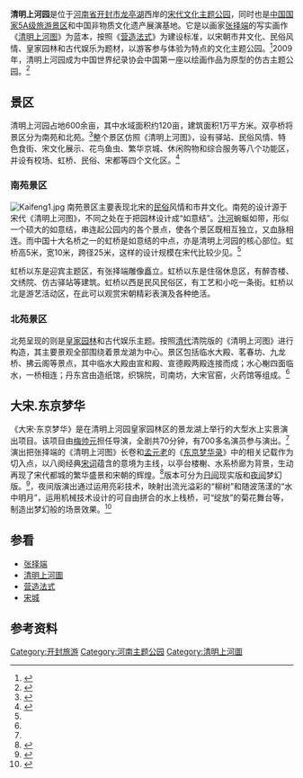 {{旅游风景区
|名称=清明上河园
|图片=Qingmshlogo.png
|图片说明=清明上河园标示
|图片尺寸=200px
|门票=100元/每人<ref>{{cite web|url=http://y.qingmings.com/shop/ticket/show_p.aspx?xid=100173&id=50|title=开封清明上河园电子商务系统|publisher=清明上河园官网|date=|language=zh-hans|access-date=2011-09-25|archive-date=2012-09-16|archive-url=https://web.archive.org/web/20120916202208/http://y.qingmings.com/shop/ticket/show_p.aspx?xid=100173&id=50|dead-url=yes}}</ref>
|面积=600余亩
|位于=[[河南省|河南省]][[开封市|开封市]]
|海拔=
|官方网站 =http://www.qingmings.com/  开封清明上河园官网
}}
'''清明上河园'''是位于[[河南省|河南省]][[开封市|开封市]][[龙亭湖|龙亭湖]]西岸的[[宋代|宋代文化]][[主题公园|主题公园]]，同时也是[[中国国家5A级旅游景区|中国国家5A级旅游景区]]和中国非物质文化遗产展演基地。它是以画家[[张择端|张择端]]的写实画作《[[清明上河图|清明上河图]]》为蓝本，按照《[[营造法式|营造法式]]》为建设标准，以宋朝市井文化、民俗风情、皇家园林和古代娱乐为题材，以游客参与体验为特点的文化主题公园。<ref name="xlwqm">{{cite web|url=http://finance.sina.com.cn/roll/20110119/20509280586.shtml|title=清明上河园荣膺国家5A级旅游景区|publisher=中国产经新闻报|date=2011年1月19日|language=zh-hans|access-date=2011年9月25日|archive-date=2019年9月13日|archive-url=https://web.archive.org/web/20190913072934/http://finance.sina.com.cn/roll/20110119/20509280586.shtml|dead-url=no}}</ref>2009年，清明上河园成为中国世界纪录协会中国第一座以绘画作品为原型的仿古主题公园。<ref name="khn">{{cite web|url=http://news.gxnews.com.cn/staticpages/20100526/newgx4bfcf1df-2976932.shtml|title=走访清明上河园 感受开封古都文化|publisher=广西新闻网|date=2010年5月26日|language=zh-hans|access-date=2011年9月25日|archive-date=2019年9月10日|archive-url=https://web.archive.org/web/20190910080737/http://news.gxnews.com.cn/staticpages/20100526/newgx4bfcf1df-2976932.shtml|dead-url=no}}</ref>

== 景区 ==
清明上河园占地600余亩，其中水域面积约120亩，建筑面积1万平方米。双亭桥将景区分为南苑和北苑。<ref name="jqjd">{{cite web|url=http://travel.dili360.com/ztx/2011/060219683.shtml|title=清明上河园：匠心独具精雕细刻|publisher=中国旅游报|date=2011-06-02|language=zh-hans|access-date=2011-09-25|archive-date=2014-07-04|archive-url=https://web.archive.org/web/20140704084147/http://travel.dili360.com/ztx/2011/060219683.shtml|dead-url=yes}}</ref>整个景区仿照《清明上河图》，设有驿站、民俗风情、特色食街、宋文化展示、花鸟鱼虫、繁华京城、休闲购物和综合服务等八个功能区，并设有校场、虹桥、民俗、宋都等四个文化区。<ref>{{cite web|url=http://www.china.com.cn/city/zhuanti/9henan/2010-05/26/content_20124824.htm|title=清明上河园采风，重温汴京之繁荣|publisher=中国网|date=2010-05-26|language=zh-hans|access-date=2011-09-25|archive-date=2012-06-25|archive-url=https://web.archive.org/web/20120625013437/http://www.china.com.cn/city/zhuanti/9henan/2010-05/26/content_20124824.htm|dead-url=no}}</ref>

=== 南苑景区 ===
[[File:Kaifeng1.jpg|right]]
南苑景区主要表现北宋的[[民俗|民俗]]风情和市井文化。南苑的设计源于宋代《清明上河图》，不同之处在于把园林设计成“如意结”。[[汴河|汴河]]蜿蜒如带，形似一个硕大的如意结，串连起公园内的各个景点，使各个景区既相互独立，又血脉相连。而中国十大名桥之一的虹桥是如意结的中点，亦是清明上河园的核心部位。虹桥高5米，宽10米，跨径25米，这样的设计规模在宋代比较少见。<ref name="jqjd"/>

虹桥以东是迎宾主题区，有张择端雕像矗立。虹桥以东是住宿休息区，有醉杏楼、文绣院、仿古驿站等建筑。虹桥以西是民风民俗区，有工艺和小吃一条街。虹桥以北是游艺活动区，在此可以观赏宋朝精彩表演及各种绝活。

=== 北苑景区 ===
北苑呈现的则是[[皇家园林|皇家园林]]和古代娱乐主题。按照[[清代|清代]]清院版的《清明上河图》进行构造，其主要景观全部围绕着景龙湖为中心。景区包括临水大殿、茗春坊、九龙桥、拂云阁等景点，其中临水大殿由宣和殿、宣德殿两殿连接而成；水心榭四面临水，一桥相连；丹东宫由造纸馆，织锦院，司南坊，大宋官窑，火药馆等组成。<ref name="jqjd"/>

== 大宋.东京梦华 ==
《大宋·东京梦华》是在清明上河园皇家园林区的景龙湖上举行的大型水上实景演出项目。该项目由[[梅帅元|梅帅元]]担任导演，全剧共70分钟，有700多名演员参与演出。<ref name="khn"/>演出把张择端的《清明上河图》长卷和[[孟元老|孟元老]]的《[[东京梦华录|东京梦华录]]》中的相关记载作为切入点，以八阕经典[[宋词|宋词]]蕴含的意境为主线，以亭台楼榭、水系桥廊为背景，生动再现了宋代都城的繁华盛景和宋朝的辉煌。<ref>{{cite web|url=http://culture.people.com.cn/GB/87423/9156140.html|title=品《大宋·东京梦华》|publisher=人民网|date=2009年4月20日|language=zh-hans|access-date=2011年9月25日|archive-date=2016年3月4日|archive-url=https://web.archive.org/web/20160304083727/http://culture.people.com.cn/GB/87423/9156140.html|dead-url=no}}</ref>版本可分为[[日间|日间]]现实版和[[夜间|夜间]]梦幻版。<ref>{{cite web|url=http://www.people.com.cn/h/2011/0920/c25408-2411345078.html|title=5A清园 “文化”赢世界|publisher=人民网|date=2011年9月20日|language=zh-hans|access-date=2011年9月25日|archive-url=https://web.archive.org/web/20110927053311/http://www.people.com.cn/h/2011/0920/c25408-2411345078.html|archive-date=2011年9月27日|dead-url=yes}}</ref>，夜间版演出通过运用亮彩技术，映射出流光溢彩的“柳树”和随波荡漾的“水中明月”，运用机械技术设计的可自由拼合的水上栈桥，可“绽放”的菊花舞台等，制造出梦幻般的场景效果。<ref>{{cite web|url=http://www.henan.gov.cn/bsfw/system/2008/05/09/010071765.shtml|title=开封实景演出《大宋东京梦华》塑休闲之都|publisher=河南省政府网|date=2008年5月9日|language=zh-hans|access-date=2011年9月25日|archive-date=2020年9月23日|archive-url=https://web.archive.org/web/20200923192202/http://www.henan.gov.cn/bsfw/system/2008/05/09/010071765.shtml|dead-url=no}}</ref>

==参看==
* [[张择端|张择端]]
* [[清明上河圖|清明上河圖]]
* [[营造法式|营造法式]]
* [[宋城|宋城]]

== 参考资料 ==
{{reflist}}

{{国家5A旅游景区}}

[[Category:开封旅游|Category:开封旅游]]
[[Category:河南主题公园|Category:河南主题公园]]
[[Category:清明上河圖|Category:清明上河圖]]